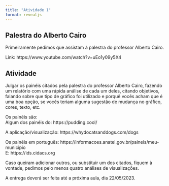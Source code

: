 ```yaml
---
title: "Atividade 1"
format: revealjs
---
```


## Palestra do Alberto Cairo

Primeiramente pedimos que assistam à palestra do professor Alberto Cairo.

Link: https://www.youtube.com/watch?v=uEo1y09y5X4

## Atividade

Julgar os painéis citados pela palestra do professor Alberto Cairo, fazendo um relatório com uma rápida análise de cada um deles, citando objetivos, falando sobre que tipo de gráfico foi utilizado e porquê vocês acham que é uma boa opção, se vocês teriam alguma sugestão de mudança no gráfico, cores, texto, etc.

Os painéis são:\
Algum dos painéis do: https://pudding.cool/

A aplicação/visualização: https://whydocatsanddogs.com/dogs

Os painéis em português: https://informacoes.anatel.gov.br/paineis/meu-municipio\
E: https://ids.cidacs.org

Caso queiram adicionar outros, ou substituir um dos citados, fiquem à vontade, pedimos pelo menos quatro análises de visualizações.

A entrega deverá ser feita até a próxima aula, dia 22/05/2023.
